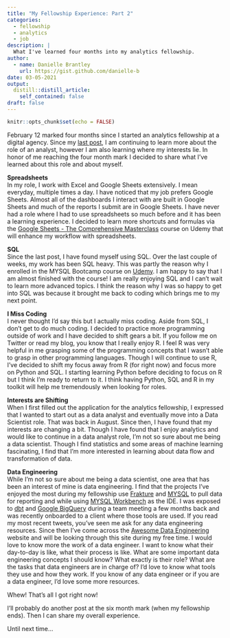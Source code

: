 ```yaml
---
title: "My Fellowship Experience: Part 2"
categories:
  - fellowship 
  - analytics
  - job
description: |
  What I've learned four months into my analytics fellowship.
author:
  - name: Danielle Brantley
    url: https://gist.github.com/danielle-b
date: 03-05-2021
output:
  distill::distill_article:
    self_contained: false
draft: false
---
```



```r
knitr::opts_chunk$set(echo = FALSE)
```

February 12 marked four months since I started an analytics fellowship at a digital agency. Since my [last post](https://datascidani.com/posts/2020-12-16-my-fellowship-experience-what-ive-learned-so-far/), I am continuing to learn more about the role of an analyst, however I am also learning where my interests lie. In honor of me reaching the four month mark I decided to share what I've learned about this role and about myself.  

**Spreadsheets** <br>
  In my role, I work with Excel and Google Sheets extensively. I mean everyday, multiple times a day. I have noticed that my job prefers Google Sheets. Almost all of the dashboards I interact with are built in Google Sheets and much of the reports I submit are in Google Sheets. I have never had a role where I had to use spreadsheets so much before and it has been a learning experience. I decided to learn more shortcuts and formulas via the [Google Sheets - The Comprehensive Masterclass](https://www.udemy.com/course/google-sheets-masterclass/) course on Udemy that will enhance my workflow with spreadsheets. 
  
**SQL** <br>
  Since the last post, I have found myself using SQL. Over the last couple of weeks, my work has been SQL heavy. This was partly the reason why I enrolled in the MYSQL Bootcamp course on [Udemy](https://www.udemy.com/course/the-ultimate-mysql-bootcamp-go-from-sql-beginner-to-expert/). I am happy to say that I am almost finished with the course! I am really enjoying SQL and I can't wait to learn more advanced topics. I think the reason why I was so happy to get into SQL was because it brought me back to coding which brings me to my next point.

**I Miss Coding** <br>
  I never thought I'd say this but I actually miss coding. Aside from SQL, I don't get to do much coding. I decided to practice more programming outside of work and I have decided to shift gears a bit. If you follow me on Twitter or read my blog, you know that I really enjoy R. I feel R was very helpful in me grasping some of the programming concepts that I wasn't able to grasp in other programming languages. Though I will continue to use R, I've decided to shift my focus away from R (for right now) and focus more on Python and SQL. I starting learning Python before deciding to focus on R but I think I'm ready to return to it. I think having Python, SQL and R in my toolkit will help me tremendously when looking for roles. 
  
**Interests are Shifting** <br>
 When I first filled out the application for the analytics fellowship, I expressed that I wanted to start out as a data analyst and eventually move into a Data Scientist role. That was back in August. Since then, I have found that my interests are changing a bit. Though I have found that I enjoy analytics and would like to continue in a data analyst role, I'm not so sure about me being a data scientist. Though I find statistics and some areas of machine learning fascinating, I find that I'm more interested in learning about data flow and transformation of data.
 
**Data Engineering** <br>
   While I'm not so sure about me being a data scientist, one area that has been an interest of mine is data engineering. I find that the projects I've enjoyed the most during my fellowship use [Frakture](https://www.frakture.com/) and [MYSQL](https://dev.mysql.com/doc/refman/8.0/en/) to pull data for reporting and while using [MYSQL Workbench](https://www.mysql.com/products/workbench/) as the IDE. I was exposed to [dbt](https://docs.getdbt.com/docs/introduction) and [Google BigQuery](https://cloud.google.com/bigquery/docs) during a team meeting a few months back and was recently onboarded to a client where those tools are used. If you read my most recent tweets, you've seen me ask for any data engineering resources. Since then I've come across the [Awesome Data Engineering](https://awesomedataengineering.com/) website and will be looking through this site during my free time. I would love to know more the work of a data engineer. I want to know what their day-to-day is like, what their process is like. What are some important data engineering concepts I should know? What exactly is their role? What are the tasks that data engineers are in charge of? I'd love to know what tools they use and how they work. If you know of any data engineer or if you are a data engineer, I'd love some more resources.
  
Whew! That's all I got right now!
  
I'll probably do another post at the six month mark (when my fellowship ends). Then I can share my overall experience.

Until next time...


